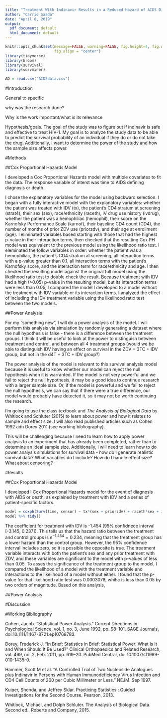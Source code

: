 ```yaml
---
title: "Treatment With Indinavir Results in a Reduced Hazard of AIDS Diagnosis or Death: Cox Proportional Hazards Model and Power Analysis of Hammer et al., 1997"
author: "Carrie Saada"
date: "April 8, 2019"
output:
  pdf_document: default
  html_document: default
---
```


```r
knitr::opts_chunk$set(message=FALSE, warning=FALSE, fig.height=4, fig.width=5, 
                      fig.align = "center")
library(tidyverse)
library(broom)
library(survival)
library(survminer)

```

```r
AD = read.csv("AIDSdata.csv")
```


#Introduction

General to specific

why was the research done?

Why is the work important/what is its relevance

Hypothesis/goals. The goal of the study was to figure out if indinavir is safe and effective to treat HIV-1. My goal is to analyze the study data to be able to predict the survival probability of an individual if they do or do not take the drug. Additionally, I want to determine the power of the study and how the sample size affects power. 

#Methods

##Cox Proportional Hazards Model

I developed a Cox Proportional Hazards model with multiple covariates to fit the data. The response variable of interst was time to AIDS defining diagnosis or death. 

I chose the explanatory variables for the model using backward selection. I began with a fully interactive model with the explanatory variables: whether the patient was treated with IDV (tx), the patient's CD4 stratum at screening (strat4), their sex (sex), race/ethnicity (raceth), IV drug use history (ivdrug), whether the patient was a hemophiliac (hemophil), their score on the Karnofsky Performance Scale (karnof), their baseline CD4 count (CD4), the number of months of prior ZDV use (priorzdv), and their age at enrollment (age). I eliminated variables based starting with those that had the highest p-value in their interaction terms, then checked that the resulting Cox PH model was equivalent to the previous model using the likelihood ratio test. I eleminated the follow variables in order: whether the patient was a hemophiliac, the patient's CD4 stratum at screening, all interaction terms with a p-value greater than 0.1, all interaction terms with the patient's Karnofsky score, and the interaction term for race/ethnicity and age. I then checked the resulting model against the original full model using the likelihood ratio test to double check the result. Because treatment with IDV had a high (>0.05) p-value in the resulting model, but its interaction terms were less than 0.05, I compared the model I developed to a model without the treatment with IDV variable or its interaction terms. I analyzed the effect of including the IDV treatment variable using the likelihood ratio test between the two models. 

##Power Analysis

For my "something new", I will do a power analysis of the model. I will perform this analysis via simulation by randomly generating a dataset where the null hypothesis is false - there is a difference between the treatment groups. I think it will be useful to look at the power to distinguish between treatment and control, and between all 4 treatment groups (would we be able to distinguish IDV having an effect on survival in the ZDV + 3TC + IDV group, but not in the d4T + 3TC + IDV group?)  

The power analysis of the model is relevant to this survival analysis model because it is useful to know whether our model can reject the null hypothesis when it is warranted. If the model is not very powerful and we fail to reject the null hypothesis, it may be a good idea to continue research with a larger sample size. Or, if the model is powerful and we fail to reject the null hypothesis, we can say that if there were a true difference, our model would probably have detected it, so it may not be worth continuing the research. 

I'm going to use the class textbook and *The Analysis of Biological Data* by Whitlock and Schluter (2015) to learn about power and how it relates to sample and effect size. I will also read published articles such as Cohen 1992 adn Dorey 2011 (see working bibliography). 

This will be challenging because I need to learn how to apply power analysis to an experiment that has already been completed, rather than to determine an ideal sample size. Additionally, I will need to learn how to do power analysis simulations for survival data - how do I generate realistic survival data? What variables do I include? How do I handle effect size? What about censoring?


#Results

##Cox Proportional Hazards Model

I developed I Cox Proportional Hazards model for the event of diagnosis with AIDS or death, as explained by treatment with IDV and a series of patient-specific factors. 

```r
model = coxph(Surv(time, censor) ~ tx*(sex + priorzdv) + raceth*sex + ivdrug*priorzdv + karnof + cd4, data = AD)
model %>% tidy()
```

The coefficient for treatment with IDV is -1.454 (95% confidnece interval [-3.145, 0.237]). This tells us that the hazard ratio between the treatment and control groups is $e^{-1.454} = 0.234$, meaning that the treatment group has a lower hazard than the control group. However, the 95% confidence interval includes zero, so it is possible the opposite is true. The treatment variable interacts with both the patient's sex and any prior treatment with ZDV, and these variables are significant to the model with p-values of less than 0.05. To asses the significance of the treatment group to the model, I compared the likelihood of a model with the treatment variable and interactions to the likelihood of a model without either. I found that the p-value for that likelihood ratio test was 0.0003078, whihc is less than 0.05 by two orders of magnitude. Based on this analysis, 

##Power Analysis

#Discussion

#Working Bibliography

Cohen, Jacob. “Statistical Power Analysis.” Current Directions in Psychological Science, vol. 1, no. 3, June 1992, pp. 98–101. SAGE Journals, doi:10.1111/1467-8721.ep10768783.

Dorey, Frederick J. “In Brief: Statistics in Brief: Statistical Power: What Is It and When Should It Be Used?” Clinical Orthopaedics and Related Research, vol. 469, no. 2, Feb. 2011, pp. 619–20. PubMed Central, doi:10.1007/s11999-010-1435-0.

Hammer, Scott M et al. "A Controlled Trial of Two Nucleoside Analogues plus Indinavir in Persons with Human Immunodeficiency Virus Infection and CD4 Cell Counts of 200 per Cubic Millimeter or Less." NEJM. Sep 1997. 

Kuiper, Shonda, and Jeffrey Sklar. Practicing Statistics : Guided Investigations for the Second Course. Pearson, 2013.

Whitlock, Michael, and Dolph Schluter. The Analysis of Biological Data. Second ed., Roberts and Company, 2015.
